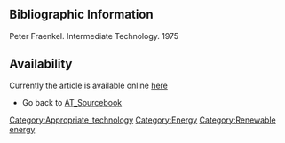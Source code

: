 ==Bibliographic Information==

Peter Fraenkel. Intermediate Technology. 1975 

==Availability==

Currently the article is available online [http://www.fastonline.org/CD3WD_40/JF/426/Food%20from%20windmills%20-%20Fraenkel%201975.pdf here]
*Go back to [[AT_Sourcebook]]


[[Category:Appropriate_technology]]
[[Category:Energy]]
[[Category:Renewable energy]]